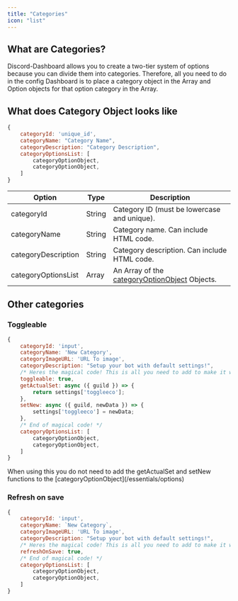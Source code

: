 ```yaml
---
title: "Categories"
icon: "list"
---
```


## What are Categories?

Discord-Dashboard allows you to create a two-tier system of options because you can divide them into categories. Therefore, all you need to do in the config Dashboard is to place a category object in the Array and Option objects for that option category in the Array.

## What does Category Object looks like

```javascript CategoryObject
{
    categoryId: 'unique_id',
    categoryName: "Category Name",
    categoryDescription: "Category Description",
    categoryOptionsList: [
        categoryOptionObject,
        categoryOptionObject,
    ]
}
```

| Option              | Type   | Description                                                              |
| ------------------- | ------ | ------------------------------------------------------------------------ |
| categoryId          | String | Category ID (must be lowercase and unique).                              |
| categoryName        | String | Category name. Can include HTML code.                                    |
| categoryDescription | String | Category description. Can include HTML code.                             |
| categoryOptionsList | Array  | An Array of the [categoryOptionObject](/essentials/options) Objects. |

## Other categories

### Toggleable

```javascript CategoryObject
{
    categoryId: 'input',
    categoryName: 'New Category',
    categoryImageURL: 'URL To image',
    categoryDescription: "Setup your bot with default settings!",
    /* Heres the magical code! This is all you need to add to make it work */
    toggleable: true,
    getActualSet: async ({ guild }) => {
        return settings['toggleeco'];
    },
    setNew: async ({ guild, newData }) => {
        settings['toggleeco'] = newData;
    },
    /* End of magical code! */
    categoryOptionsList: [
        categoryOptionObject,
        categoryOptionObject,
    ]
}
```

<Info>
  When using this you do not need to add the getActualSet and setNew functions
  to the [categoryOptionObject](/essentials/options)
</Info>

### Refresh on save

```javascript CategoryObject
{
    categoryId: 'input',
    categoryName: `New Category`,
    categoryImageURL: 'URL To image',
    categoryDescription: "Setup your bot with default settings!",
    /* Heres the magical code! This is all you need to add to make it work */
    refreshOnSave: true,
    /* End of magical code! */
    categoryOptionsList: [
        categoryOptionObject,
        categoryOptionObject,
    ]
}
```
